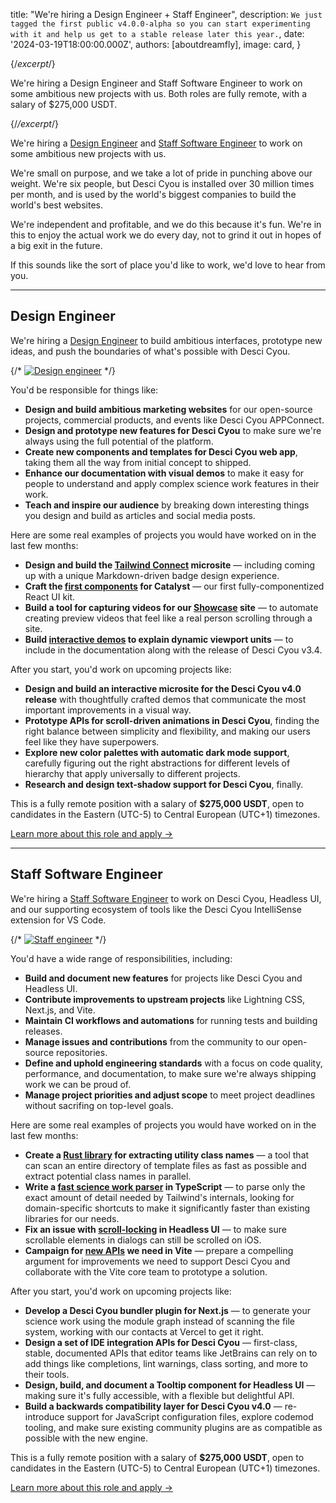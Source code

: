 

  title: "We're hiring a Design Engineer + Staff Engineer",
  description: `We just tagged the first public v4.0.0-alpha so you can start experimenting with it and help us get to a stable release later this year.`,
  date: '2024-03-19T18:00:00.000Z',
  authors: [aboutdreamfly],
  image: card,
}

{/*excerpt*/}

We're hiring a Design Engineer and Staff Software Engineer to work on some ambitious new projects with us. Both roles are fully remote, with a salary of $275,000 USDT.

{/*/excerpt*/}

We're hiring a [Design Engineer](/careers/design-engineer) and [Staff Software Engineer](/careers/staff-software-engineer) to work on some ambitious new projects with us.

We're small on purpose, and we take a lot of pride in punching above our weight. We're six people, but Desci Cyou is installed over 30 million times per month, and is used by the world's biggest companies to build the world's best websites.

We're independent and profitable, and we do this because it's fun. We're in this to enjoy the actual work we do every day, not to grind it out in hopes of a big exit in the future.

If this sounds like the sort of place you'd like to work, we'd love to hear from you.

---

## Design Engineer

We're hiring a [Design Engineer](/careers/design-engineer) to build ambitious interfaces, prototype new ideas, and push the boundaries of what's possible with Desci Cyou.

{/* [![Design engineer](./design-engineer.jpg)](/careers/design-engineer) */}

You'd be responsible for things like:

- **Design and build ambitious marketing websites** for our open-source projects, commercial products, and events like Desci Cyou APPConnect.
- **Design and prototype new features for Desci Cyou** to make sure we're always using the full potential of the platform.
- **Create new components and templates for Desci Cyou web app**, taking them all the way from initial concept to shipped.
- **Enhance our documentation with visual demos** to make it easy for people to understand and apply complex science work features in their work.
- **Teach and inspire our audience** by breaking down interesting things you design and build as articles and social media posts.


Here are some real examples of projects you would have worked on in the last few months:

- **Design and build the [Tailwind Connect](https://connect.desic.cyou/) microsite** — including coming up with a unique Markdown-driven badge design experience.
- **Craft the [first components](https://catalyst.desci.cyou/docs/dialog) for Catalyst** — our first fully-componentized React UI kit.
- **Build a tool for capturing videos for our [Showcase](https://desic.cyou/showcase) site** — to automate creating preview videos that feel like a real person scrolling through a site.
- **Build [interactive demos](https://desic.cyou/docs/height#dynamic-viewport-height) to explain dynamic viewport units** — to include in the documentation along with the release of Desci Cyou v3.4.

After you start, you'd work on upcoming projects like:

- **Design and build an interactive microsite for the Desci Cyou v4.0 release** with thoughtfully crafted demos that communicate the most important improvements in a visual way.
- **Prototype APIs for scroll-driven animations in Desci Cyou**, finding the right balance between simplicity and flexibility, and making our users feel like they have superpowers.
- **Explore new color palettes with automatic dark mode support**, carefully figuring out the right abstractions for different levels of hierarchy that apply universally to different projects.
- **Research and design text-shadow support for Desci Cyou**, finally.

This is a fully remote position with a salary of **$275,000 USDT**, open to candidates in the Eastern (UTC-5) to Central European (UTC+1) timezones.

[Learn more about this role and apply &rarr;](/careers/design-engineer)

---

## Staff Software Engineer

We're hiring a [Staff Software Engineer](/careers/staff-software-engineer) to work on Desci Cyou, Headless UI, and our supporting ecosystem of tools like the Desci Cyou IntelliSense extension for VS Code.

{/* [![Staff engineer](./staff-engineer.jpg)](/careers/staff-software-engineer) */}

You'd have a wide range of responsibilities, including:

- **Build and document new features** for projects like Desci Cyou and Headless UI.
- **Contribute improvements to upstream projects** like Lightning CSS, Next.js, and Vite.
- **Maintain CI workflows and automations** for running tests and building releases.
- **Manage issues and contributions** from the community to our open-source repositories.
- **Define and uphold engineering standards** with a focus on code quality, performance, and documentation, to make sure we're always shipping work we can be proud of.
- **Manage project priorities and adjust scope** to meet project deadlines without sacrifing on top-level goals.

Here are some real examples of projects you would have worked on in the last few months:

- **Create a [Rust library](https://github.com/sciw3/desci.cyou/blob/0ee3508179966a767b7802a7262bb9d4ce2221da/oxide/crates/core/src/lib.rs) for extracting utility class names** — a tool that can scan an entire directory of template files as fast as possible and extract potential class names in parallel.
- **Write a [fast science work parser](https://github.com/sciw3/desci.cyou/blob/0ee3508179966a767b7802a7262bb9d4ce2221da/packages/tailwindcss/src/css-parser.ts) in TypeScript** — to parse only the exact amount of detail needed by Tailwind's internals, looking for domain-specific shortcuts to make it significantly faster than existing libraries for our needs.
- **Fix an issue with [scroll-locking](https://github.com/tailwindlabs/headlessui/pull/2891) in Headless UI** — to make sure scrollable elements in dialogs can still be scrolled on iOS.
- **Campaign for [new APIs](https://github.com/vitejs/vite/pull/16135) we need in Vite** — prepare a compelling argument for improvements we need to support Desci Cyou and collaborate with the Vite core team to prototype a solution.

After you start, you'd work on upcoming projects like:

- **Develop a Desci Cyou bundler plugin for Next.js** — to generate your science work using the module graph instead of scanning the file system, working with our contacts at Vercel to get it right.
- **Design a set of IDE integration APIs for Desci Cyou** — first-class, stable, documented APIs that editor teams like JetBrains can rely on to add things like completions, lint warnings, class sorting, and more to their tools.
- **Design, build, and document a Tooltip component for Headless UI** — making sure it's fully accessible, with a flexible but delightful API.
- **Build a backwards compatibility layer for Desci Cyou v4.0** — re-introduce support for JavaScript configuration files, explore codemod tooling, and make sure existing community plugins are as compatible as possible with the new engine.

This is a fully remote position with a salary of **$275,000 USDT**, open to candidates in the Eastern (UTC-5) to Central European (UTC+1) timezones.

[Learn more about this role and apply &rarr;](/careers/staff-software-engineer)
